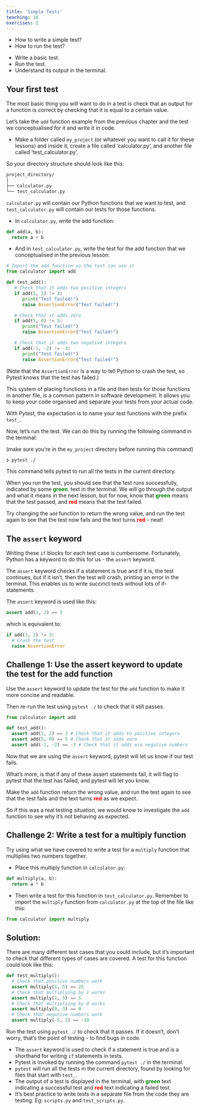 ```yaml
---
title: 'Simple Tests'
teaching: 10
exercises: 2
---
```


:::::::::::::::::::::::::::::::::::::: questions 

- How to write a simple test?
- How to run the test?

::::::::::::::::::::::::::::::::::::::::::::::::

::::::::::::::::::::::::::::::::::::: objectives

- Write a basic test.
- Run the test.
- Understand its output in the terminal.

::::::::::::::::::::::::::::::::::::::::::::::::

## Your first test

The most basic thing you will want to do in a test is check that an output for a
function is correct by checking that it is equal to a certain value.

Let's take the `add` function example from the previous chapter and the test we
conceptualised for it and write it in code.

- Make a folder called `my_project` (or whatever you want to call it for these lessons)
and inside it, create a file called 'calculator.py', and another file called 'test_calculator.py'.

So your directory structure should look like this:

```bash
project_directory/
│
├── calculator.py
└── test_calculator.py
```

`calculator.py` will contain our Python functions that we want to test, and `test_calculator.py`
will contain our tests for those functions.

- In `calculator.py`, write the add function:

```python
def add(a, b):
  return a + b
```

- And in `test_calculator.py`, write the test for the add function that we conceptualised
in the previous lesson:

```python
# Import the add function so the test can use it
from calculator import add

def test_add():
   # Check that it adds two positive integers
   if add(1, 2) != 3:
      print("Test failed!")
      raise AssertionError("Test failed!")

   # Check that it adds zero
   if add(5, 0) != 5:
      print("Test failed!")
      raise AssertionError("Test failed!")

   # Check that it adds two negative integers
   if add(-1, -2) != -3:
      print("Test failed!")
      raise AssertionError("Test failed!")
```

(Note that the `AssertionError` is a way to tell Python to crash the test, so Pytest knows that the test has failed.)

This system of placing functions in a file and then tests for those functions in
another file, is a common pattern in software development. It allows you to keep your
code organised and separate your tests from your actual code.

With Pytest, the expectation is to name your test functions with the prefix `test_`.

Now, let's run the test. We can do this by running the following command in the terminal:

(make sure you're in the `my_project` directory before running this command)

```bash
❯ pytest ./
```

This command tells pytest to run all the tests in the current directory.

When you run the test, you should see that the test runs successfully, indicated
by some <span style="color:green">**green**</span>. text in the terminal. We will go through the output and what it means
in the next lesson, but for now, know that <span style="color:green">**green**</span> means that the test passed, and <span style="color:red">**red**</span>
means that the test failed.

Try changing the `add` function to return the wrong value, and run the test again to see that the test now fails
and the text turns <span style="color:red">**red**</span> - neat!

## The `assert` keyword

Writing these `if` blocks for each test case is cumbersome. Fortunately, Python
has a keyword to do this for us - the `assert` keyword.

The `assert` keyword checks if a statement is true and if it is, the test continues, but
if it isn't, then the test will crash, printing an error in the terminal. This enables us
to write succinct tests without lots of if-statements.

The `assert` keyword is used like this:

```python
assert add(1, 2) == 3
```

which is equivalent to:

```python
if add(1, 2) != 3:
  # Crash the test
  raise AssertionError
```

::::::::::::::::::::::::::::::::::::: challenge

## Challenge 1: Use the assert keyword to update the test for the add function

Use the `assert` keyword to update the test for the `add` function to make it more concise and readable.

Then re-run the test using `pytest ./` to check that it still passes.

:::::::::::::::::::::::: solution

```python
from calculator import add

def test_add():
  assert add(1, 2) == 3 # Check that it adds to positive integers
  assert add(5, 0) == 5 # Check that it adds zero
  assert add(-1, -2) == -3 # Check that it adds wro negative numbers
```

:::::::::::::::::::::::::::::::::

::::::::::::::::::::::::::::::::::::::::::::::::

Now that we are using the `assert` keyword, pytest will let us know if our test fails.

What's more, is that if any of these assert statements fail, it will flag to
pytest that the test has failed, and pytest will let you know.


Make the `add` function return the wrong value, and run the test again to see that the test 
fails and the text turns <span style="color:red">**red**</span> as we expect.


So if this was a real testing situation, we would know to investigate the `add` function to see why it's not behaving as expected.

::::::::::::::::::::::::::::::::::::: challenge 

## Challenge 2: Write a test for a multiply function

Try using what we have covered to write a test for a `multiply` function that multiplies two numbers together.

- Place this multiply function in `calculator.py`:

```python
def multiply(a, b):
  return a * b
```

- Then write a test for this function in `test_calculator.py`. Remember to import the `multiply` function from `calculator.py` at the top of the file like this:

```python
from calculator import multiply
```

:::::::::::::::::::::::: solution

## Solution:
There are many different test cases that you could include, but it's important to check that different types of cases are covered. A test for this function could look like this:

```python
def test_multiply():
  # Check that positive numbers work
  assert multiply(5, 5) == 25
  # Check that multiplying by 1 works
  assert multiply(1, 5) == 5
  # Check that multiplying by 0 works
  assert multiply(0, 3) == 0
  # Check that negative numbers work
  assert multiply(-5, 2) == -10
```

:::::::::::::::::::::::::::::::::

::::::::::::::::::::::::::::::::::::::::::::::::

Run the test using `pytest ./` to check that it passes. If it doesn't, don't worry, that's the point of testing - to find bugs in code.

::::::::::::::::::::::::::::::::::::: keypoints 

- The `assert` keyword is used to check if a statement is true and is a shorthand for writing `if` statements in tests.
- Pytest is invoked by running the command `pytest ./` in the terminal.
- `pytest` will run all the tests in the current directory, found by looking for files that start with `test_`.
- The output of a test is displayed in the terminal, with <span style="color:green">**green**</span> text indicating a successful test and <span style="color:red">**red**</span> text indicating a failed test.
- It's best practice to write tests in a separate file from the code they are testing. Eg: `scripts.py` and `test_scripts.py`.

::::::::::::::::::::::::::::::::::::::::::::::::

